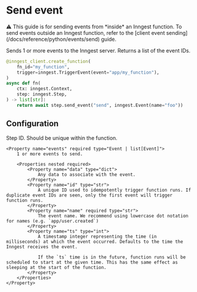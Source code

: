 # Send event

<Callout variant="warning">
    ⚠️ This guide is for sending events from *inside* an Inngest function. To send events outside an Inngest function, refer to the [client event sending](/docs/reference/python/events/send) guide.
</Callout>

Sends 1 or more events to the Inngest server. Returns a list of the event IDs.

```py
@inngest_client.create_function(
    fn_id="my_function",
    trigger=inngest.TriggerEvent(event="app/my_function"),
)
async def fn(
    ctx: inngest.Context,
    step: inngest.Step,
) -> list[str]:
    return await step.send_event("send", inngest.Event(name="foo"))
```

## Configuration

<Properties>
    <Property name="step_id" required type="str">
        Step ID. Should be unique within the function.
    </Property>

    <Property name="events" required type="Event | list[Event]">
        1 or more events to send.

        <Properties nested required>
            <Property name="data" type="dict">
                Any data to associate with the event.
            </Property>
            <Property name="id" type="str">
                A unique ID used to idempotently trigger function runs. If duplicate event IDs are seen, only the first event will trigger function runs.
            </Property>
            <Property name="name" required type="str">
                The event name. We recommend using lowercase dot notation for names (e.g. `app/user.created`)
            </Property>
            <Property name="ts" type="int">
                A timestamp integer representing the time (in milliseconds) at which the event occurred. Defaults to the time the Inngest receives the event.

                If the `ts` time is in the future, function runs will be scheduled to start at the given time. This has the same effect as sleeping at the start of the function.
            </Property>
        </Properties>
    </Property>
</Properties>
